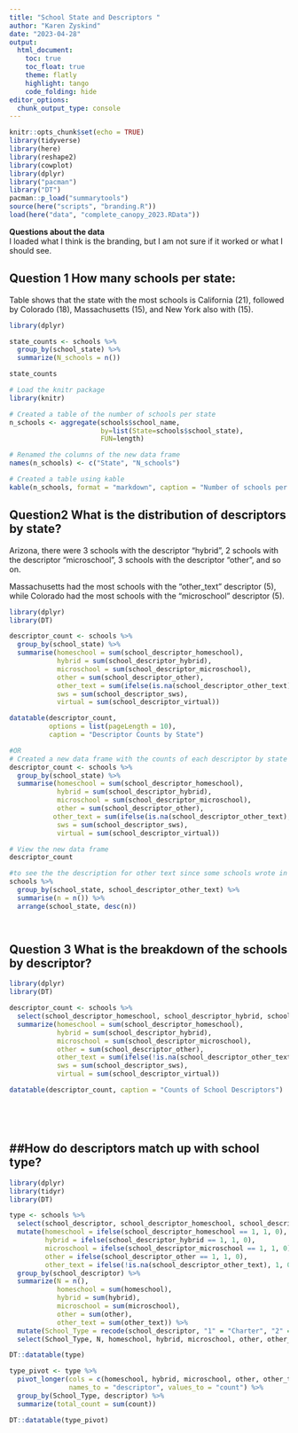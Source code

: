 ```yaml
---
title: "School State and Descriptors "
author: "Karen Zyskind"
date: "2023-04-28"
output: 
  html_document:
    toc: true
    toc_float: true
    theme: flatly
    highlight: tango
    code_folding: hide
editor_options: 
  chunk_output_type: console
---
```


```r
knitr::opts_chunk$set(echo = TRUE)
library(tidyverse)
library(here)
library(reshape2)
library(cowplot)
library(dplyr)
library("pacman")
library("DT")
pacman::p_load("summarytools")
source(here("scripts", "branding.R"))
load(here("data", "complete_canopy_2023.RData"))
```
**Questions about the data**   
I loaded what I think is the branding, but I am not sure if it worked or what I should see. 

##  Question 1 How many schools per state:
Table shows that the state with the most schools is California (21), followed
by Colorado (18), Massachusetts (15), and New York also with (15). 

```r
library(dplyr)

state_counts <- schools %>%
  group_by(school_state) %>%
  summarize(N_schools = n())

state_counts

# Load the knitr package
library(knitr)

# Created a table of the number of schools per state
n_schools <- aggregate(schools$school_name, 
                       by=list(State=schools$school_state), 
                       FUN=length)

# Renamed the columns of the new data frame
names(n_schools) <- c("State", "N_schools")

# Created a table using kable
kable(n_schools, format = "markdown", caption = "Number of schools per state")


```

## Question2 What is the distribution of descriptors by state?
Arizona, there were 3 schools with the descriptor "hybrid", 2 schools with the descriptor "microschool", 3 schools with the descriptor "other", and so on.

 Massachusetts had the most schools with the "other_text" descriptor (5), while Colorado had the most schools with the "microschool" descriptor (5).


```r
library(dplyr)
library(DT)

descriptor_count <- schools %>% 
  group_by(school_state) %>% 
  summarise(homeschool = sum(school_descriptor_homeschool),
            hybrid = sum(school_descriptor_hybrid),
            microschool = sum(school_descriptor_microschool),
            other = sum(school_descriptor_other),
            other_text = sum(ifelse(is.na(school_descriptor_other_text), 0, nchar(school_descriptor_other_text) > 0)),
            sws = sum(school_descriptor_sws),
            virtual = sum(school_descriptor_virtual))

datatable(descriptor_count, 
          options = list(pageLength = 10),
          caption = "Descriptor Counts by State")
```


```r
#OR
# Created a new data frame with the counts of each descriptor by state
descriptor_count <- schools %>% 
  group_by(school_state) %>% 
  summarise(homeschool = sum(school_descriptor_homeschool),
            hybrid = sum(school_descriptor_hybrid),
            microschool = sum(school_descriptor_microschool),
            other = sum(school_descriptor_other),
           other_text = sum(ifelse(is.na(school_descriptor_other_text), 0, nchar(school_descriptor_other_text) > 0)),
            sws = sum(school_descriptor_sws),
            virtual = sum(school_descriptor_virtual))

# View the new data frame
descriptor_count

#to see the the description for other text since some schools wrote in their responses 
schools %>% 
  group_by(school_state, school_descriptor_other_text) %>% 
  summarise(n = n()) %>% 
  arrange(school_state, desc(n))




```

## Question 3 What is the breakdown of the schools by descriptor? 
```r

library(dplyr)
library(DT)

descriptor_count <- schools %>%
  select(school_descriptor_homeschool, school_descriptor_hybrid, school_descriptor_microschool, school_descriptor_other, school_descriptor_other_text, school_descriptor_sws, school_descriptor_virtual) %>%
  summarize(homeschool = sum(school_descriptor_homeschool),
            hybrid = sum(school_descriptor_hybrid),
            microschool = sum(school_descriptor_microschool),
            other = sum(school_descriptor_other),
            other_text = sum(ifelse(!is.na(school_descriptor_other_text), 1, 0)),
            sws = sum(school_descriptor_sws),
            virtual = sum(school_descriptor_virtual))

datatable(descriptor_count, caption = "Counts of School Descriptors")






```
## ##How do descriptors match up with school type?
```r
library(dplyr)
library(tidyr)
library(DT)

type <- schools %>%
  select(school_descriptor, school_descriptor_homeschool, school_descriptor_hybrid, school_descriptor_microschool, school_descriptor_other, school_descriptor_other_text) %>%
  mutate(homeschool = ifelse(school_descriptor_homeschool == 1, 1, 0),
         hybrid = ifelse(school_descriptor_hybrid == 1, 1, 0),
         microschool = ifelse(school_descriptor_microschool == 1, 1, 0),
         other = ifelse(school_descriptor_other == 1, 1, 0),
         other_text = ifelse(!is.na(school_descriptor_other_text), 1, 0)) %>%
  group_by(school_descriptor) %>%
  summarize(N = n(),
            homeschool = sum(homeschool),
            hybrid = sum(hybrid),
            microschool = sum(microschool),
            other = sum(other),
            other_text = sum(other_text)) %>%
  mutate(School_Type = recode(school_descriptor, "1" = "Charter", "2" = "District", "3" = "Independent")) %>%
  select(School_Type, N, homeschool, hybrid, microschool, other, other_text)

DT::datatable(type)

type_pivot <- type %>%
  pivot_longer(cols = c(homeschool, hybrid, microschool, other, other_text), 
               names_to = "descriptor", values_to = "count") %>%
  group_by(School_Type, descriptor) %>%
  summarize(total_count = sum(count))

DT::datatable(type_pivot)

```

